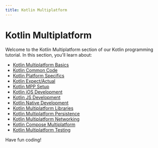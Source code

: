 ```yaml
---
title: Kotlin Multiplatform
---
```


# Kotlin Multiplatform

Welcome to the Kotlin Multiplatform section of our Kotlin programming tutorial. In this section, you'll learn about:

- [Kotlin Multiplatform Basics](./0-kotlin-multiplatform-basics.mdx)
- [Kotlin Common Code](./1-kotlin-common-code.mdx)
- [Kotlin Platform Specifics](./2-kotlin-platform-specifics.mdx)
- [Kotlin Expect/Actual](./3-kotlin-expect-actual.mdx)
- [Kotlin MPP Setup](./4-kotlin-mpp-setup.mdx)
- [Kotlin iOS Development](./5-kotlin-ios-development.mdx)
- [Kotlin JS Development](./6-kotlin-js-development.mdx)
- [Kotlin Native Development](./7-kotlin-native-development.mdx)
- [Kotlin Multiplatform Libraries](./8-kotlin-multiplatform-libraries.mdx)
- [Kotlin Multiplatform Persistence](./9-kotlin-multiplatform-persistence.mdx)
- [Kotlin Multiplatform Networking](./10-kotlin-multiplatform-networking.mdx)
- [Kotlin Compose Multiplatform](./11-kotlin-compose-multiplatform.mdx)
- [Kotlin Multiplatform Testing](./12-kotlin-multiplatform-testing.mdx)

Have fun coding!